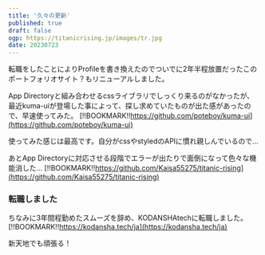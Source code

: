 ```yaml
---
title: '久々の更新'
published: true
draft: false
ogp: https://titanicrising.jp/images/tr.jpg
date: 20230723
---
```


転職をしたことによりProfileを書き換えたのでついでに2年半程放置だったこのポートフォリオサイト？もリニューアルしました。

App Directoryと組み合わせるcssライブラリでしっくり来るのがなかったが、最近kuma-uiが登場した事によって、探し求めていたものが出た感があったので、早速使ってみた。
[!!BOOKMARK!!https://github.com/poteboy/kuma-ui](https://github.com/poteboy/kuma-ui)

使ってみた感じは最高です。自分がcssやstyledのAPIに慣れ親しんでいるので…

あとApp Directoryに対応させる段階でエラーが出たりで面倒になって色々な機能消した…
[!!BOOKMARK!!https://github.com/Kaisa55275/titanic-rising](https://github.com/Kaisa55275/titanic-rising)

### 転職しました

ちなみに3年間程勤めたスムーズを辞め、KODANSHAtechに転職しました。
[!!BOOKMARK!!https://kodansha.tech/ja](https://kodansha.tech/ja)

新天地でも頑張る！
